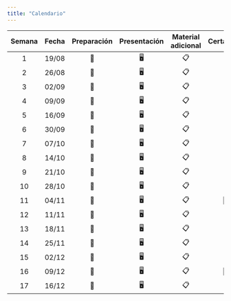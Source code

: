 ```yaml
---
title: "Calendario"
---
```


| Semana | Fecha | Preparación | Presentación | Material adicional | Certamen | Trabajo Final |
|:-------:|:-------:|:---------:|:----------:|:-------:|:-------:|:-------:|
|   1    | 19/08 |     📖      |      🖥️      |         📋         |          |               |
|   2    | 26/08 |     📖      |      🖥️      |         📋         |          |               |
|   3    | 02/09 |     📖      |      🖥️      |         📋         |          |               |
|   4    | 09/09 |     📖      |      🖥️      |         📋         |          |               |
|   5    | 16/09 |     📖      |      🖥️      |         📋         |          |               |
|   6    | 30/09 |     📖      |      🖥️      |         📋         |          |               |
|   7    | 07/10 |     📖      |      🖥️      |         📋         |          |               |
|   8    | 14/10 |     📖      |      🖥️      |         📋         |          |               |
|   9    | 21/10 |     📖      |      🖥️      |         📋         |          |               |
|   10   | 28/10 |     📖      |      🖥️      |         📋         |          |               |
|   11   | 04/11 |     📖      |      🖥️      |         📋         |    📝    |               |
|   12   | 11/11 |     📖      |      🖥️      |         📋         |          |               |
|   13   | 18/11 |     📖      |      🖥️      |         📋         |          |               |
|   14   | 25/11 |     📖      |      🖥️      |         📋         |          |               |
|   15   | 02/12 |     📖      |      🖥️      |         📋         |          |               |
|   16   | 09/12 |     📖      |      🖥️      |         📋         |    📝    |               |
|   17   | 16/12 |     📖      |      🖥️      |         📋         |          |      📔       |
